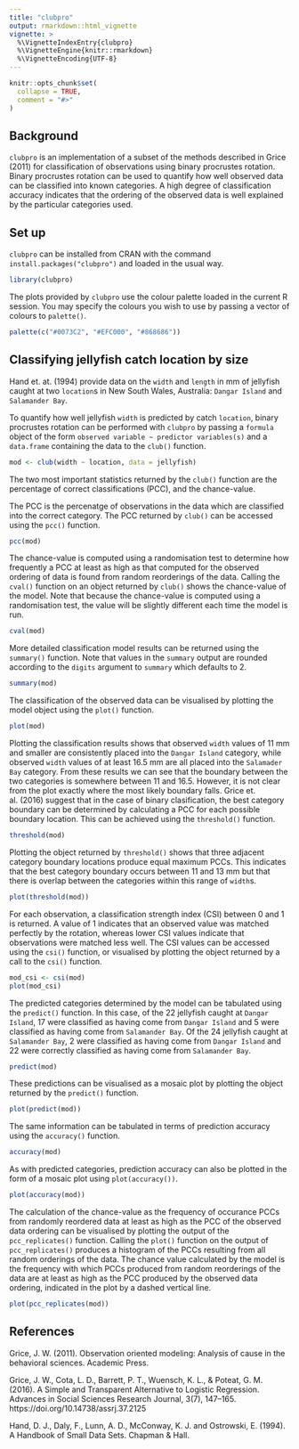 ```yaml
---
title: "clubpro"
output: rmarkdown::html_vignette
vignette: >
  %\VignetteIndexEntry{clubpro}
  %\VignetteEngine{knitr::rmarkdown}
  %\VignetteEncoding{UTF-8}
---
```


```r
knitr::opts_chunk$set(
  collapse = TRUE,
  comment = "#>"
)
```

## Background

`clubpro` is an implementation of a subset of the methods described in Grice (2011) for classification of observations using binary procrustes rotation. Binary procrustes rotation can be used to quantify how well observed data can be classified into known categories. A high degree of classification accuracy indicates that the ordering of the observed data is well explained by the particular categories used.

## Set up

`clubpro` can be installed from CRAN with the command `install.packages("clubpro")` and loaded in the usual way.

```r
library(clubpro)
```

The plots provided by `clubpro` use the colour palette loaded in the current R session. You may specify the colours you wish to use by passing a vector of colours to `palette()`.

```r
palette(c("#0073C2", "#EFC000", "#868686"))
```

## Classifying jellyfish catch location by size

Hand et. at. (1994) provide data on the `width` and `length` in mm of jellyfish caught at two `location`s in New South Wales, Australia: `Dangar Island` and `Salamander Bay`.

To quantify how well jellyfish `width` is predicted by catch `location`, binary procrustes rotation can be performed with `clubpro` by passing a `formula` object of the form `observed variable ~ predictor variables(s)` and a `data.frame` containing the data to the `club()` function.

```r
mod <- club(width ~ location, data = jellyfish)
```

The two most important statistics returned by the `club()` function are the percentage of correct classifications (PCC), and the chance-value. 

The PCC is the percenatge of observations in the data which are classified into the correct category. The PCC returned by `club()` can be accessed using the `pcc()` function.

```r
pcc(mod)
```

The chance-value is computed using a randomisation test to determine how frequently a PCC at least as high as that computed for the observed ordering of data is found from random reorderings of the data. Calling the `cval()` function on an object returned by `club()` shows the chance-value of the model. Note that because the chance-value is computed using a randomisation test, the value will be slightly different each time the model is run.

```r
cval(mod)
```

More detailed classification model results can be returned using the `summary()` function. Note that values in the `summary` output are rounded according to the `digits` argument to `summary` which defaults to 2. 

```r
summary(mod)
```

The classification of the observed data can be visualised by plotting the model object using the `plot()` function.

```r
plot(mod)
```

Plotting the classification results shows that observed `width` values of 11 mm and smaller are consistently placed into the `Dangar Island` category, while observed `width` values of at least 16.5 mm are all placed into the `Salamader Bay` category. From these results we can see that the boundary between the two categories is somewhere between 11 and 16.5. However, it is not clear from the plot exactly where the most likely boundary falls. Grice et. al. (2016) suggest that in the case of binary clasification, the best category boundary can be determined by calculating a PCC for each possible boundary location. This can be achieved using the `threshold()` function.

```r
threshold(mod)
```

Plotting the object returned by `threshold()` shows that three adjacent category boundary locations produce equal maximum PCCs. This indicates that the best category boundary occurs between 11 and 13 mm but that there is overlap between the categories within this range of `width`s.

```r
plot(threshold(mod))
```

For each observation, a classification strength index (CSI) between 0 and 1 is returned. A value of 1 indicates that an observed value was matched perfectly by the rotation, whereas lower CSI values indicate that observations were matched less well. The CSI values can be accessed using the `csi()` function, or visualised by plotting the object returned by a call to the `csi()` function.

```r
mod_csi <- csi(mod)
plot(mod_csi)
```

The predicted categories determined by the model can be tabulated using the `predict()` function. In this case, of the 22 jellyfish caught at `Dangar Island`, 17 were classified as having come from `Dangar Island` and 5 were classified as having come from `Salamander Bay`. Of the 24 jellyfish caught at `Salamander Bay`, 2 were classified as having come from `Dangar Island` and 22 were correctly classified as having come from `Salamander Bay`.

```r
predict(mod)
```

These predictions can be visualised as a mosaic plot by plotting the object returned by the `predict()` function.

```r
plot(predict(mod))
```

The same information can be tabulated in terms of prediction accuracy using the `accuracy()` function.

```r
accuracy(mod)
```

As with predicted categories, prediction accuracy can also be plotted in the form of a mosaic plot using `plot(accuracy())`.

```r
plot(accuracy(mod))
```

The calculation of the chance-value as the frequency of occurance PCCs from randomly reordered data at least as high as the PCC of the observed data ordering can be visualised by plotting the output of the `pcc_replicates()` function. Calling the `plot()` function on the output of `pcc_replicates()` produces a histogram of the PCCs resulting from all random orderings of the data. The chance value calculated by the model is the frequency with which PCCs produced from random reorderings of the data are at least as high as the PCC produced by the observed data ordering, indicated in the plot by a dashed vertical line.

```r
plot(pcc_replicates(mod))
```

## References

Grice, J. W. (2011). Observation oriented modeling: Analysis of cause in the behavioral sciences. Academic Press.

Grice, J. W., Cota, L. D., Barrett, P. T., Wuensch, K. L., & Poteat, G. M. (2016). A Simple and Transparent Alternative to Logistic Regression. Advances in Social Sciences Research Journal, 3(7), 147–165. https://doi.org/10.14738/assrj.37.2125

Hand, D. J., Daly, F., Lunn, A. D., McConway, K. J. and Ostrowski, E. (1994). A Handbook of Small Data Sets. Chapman & Hall.